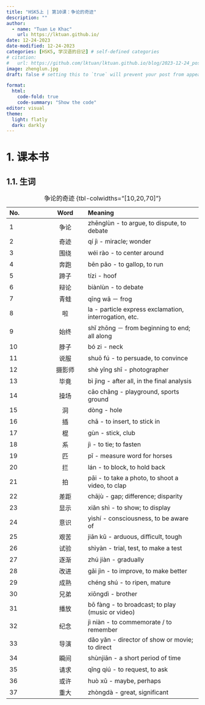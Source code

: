 ---
title: "HSK5上 | 第10课：争论的奇迹"
description: ""
author:
  - name: "Tuan Le Khac"
    url: https://lktuan.github.io/
date: 12-24-2023
date-modified: 12-24-2023
categories: [HSK5, 学汉语的日记] # self-defined categories
# citation: 
#   url: https://github.com/lktuan/lktuan.github.io/blog/2023-12-24_post/
image: zhenglun.jpg
draft: false # setting this to `true` will prevent your post from appearing on your listing page until you're ready!

format: 
  html: 
    code-fold: true
    code-summary: "Show the code"
editor: visual
theme:
  light: flatly
  dark: darkly
---

# 1. 课本书

## 1.1. 生词

| No. |   Word   | Meaning                                                        |
|:--------------|:-------------:|:------------------------------------------|
|1|争论|zhēnglùn - to argue, to dispute, to debate|
|2|奇迹|qí jì - miracle; wonder|
|3|围绕|wéi rào - to center around|
|4|奔跑|bēn pǎo - to gallop, to run|
|5|蹄子|tízi - hoof|
|6|辩论|biànlùn - to debate|
|7|青蛙|qīng wā － frog|
|8|啦|la - particle express exclamation, interrogation, etc.|
|9|始终|shǐ zhōng － from beginning to end; all along|
|10|脖子|bó zi - neck|
|11|说服|shuō fú - to persuade, to convince|
|12|摄影师|shè yǐng shī - photographer|
|13|毕竟|bì jìng - after all, in the final analysis|
|14|操场|cāo chǎng - playground, sports ground|
|15|洞|dòng - hole|
|16|插|chā - to insert, to stick in|
|17|棍|gùn - stick, club|
|18|系|jì - to tie; to fasten|
|19|匹|pǐ - measure word for horses|
|20|拦|lán - to block, to hold back|
|21|拍|pāi - to take a photo, to shoot a video, to clap|
|22|差距|chājù - gap; difference; disparity|
|23|显示|xiǎn shì - to show; to display|
|24|意识|yìshí - consciousness, to be aware of|
|25|艰苦|jiān kǔ - arduous, difficult, tough|
|26|试验|shìyàn - trial, test, to make a test|
|27|逐渐|zhú jiàn - gradually|
|28|改进|gǎi jìn - to improve, to make better|
|29|成熟|chéng shú - to ripen, mature|
|30|兄弟|xiōngdì - brother|
|31|播放|bō fàng - to broadcast; to play (music or video)|
|32|纪念|jì niàn - to commemorate / to remember|
|33|导演|dǎo yǎn - director of show or movie; to direct|
|34|瞬间|shùn​jiān​ - a short period of time|
|35|请求|qǐng qiú - to request, to ask|
|36|或许|huò xǔ - maybe, perhaps|
|37|重大|zhòngdà - great, significant|

: 争论的奇迹 {tbl-colwidths="\[10,20,70\]"}